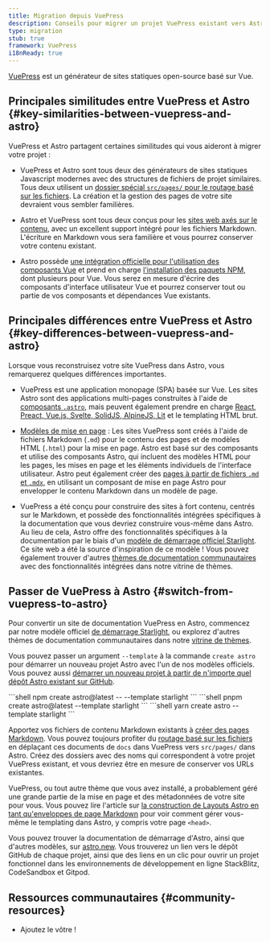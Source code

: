 ```yaml
---
title: Migration depuis VuePress
description: Conseils pour migrer un projet VuePress existant vers Astro
type: migration
stub: true
framework: VuePress
i18nReady: true
---
```


[VuePress](https://vuePress.vuejs.org) est un générateur de sites statiques open-source basé sur Vue.

## Principales similitudes entre VuePress et Astro \{#key-similarities-between-vuepress-and-astro\}

VuePress et Astro partagent certaines similitudes qui vous aideront à migrer votre projet :

- VuePress et Astro sont tous deux des générateurs de sites statiques Javascript modernes avec des structures de fichiers de projet similaires. Tous deux utilisent un [dossier spécial `src/pages/` pour le routage basé sur les fichiers](/fr/basics/astro-pages/). La création et la gestion des pages de votre site devraient vous sembler familières.

- Astro et VuePress sont tous deux conçus pour les [sites web axés sur le contenu](/fr/concepts/why-astro/#content-driven), avec un excellent support intégré pour les fichiers Markdown. L'écriture en Markdown vous sera familière et vous pourrez conserver votre contenu existant.

- Astro possède [une intégration officielle pour l'utilisation des composants Vue](/fr/guides/integrations-guide/vue/) et prend en charge [l'installation des paquets NPM](/fr/guides/imports/#npm-packages), dont plusieurs pour Vue. Vous serez en mesure d'écrire des composants d'interface utilisateur Vue et pourrez conserver tout ou partie de vos composants et dépendances Vue existants.


## Principales différences entre VuePress et Astro \{#key-differences-between-vuepress-and-astro\}

Lorsque vous reconstruisez votre site VuePress dans Astro, vous remarquerez quelques différences importantes.

- VuePress est une application monopage (SPA) basée sur Vue. Les sites Astro sont des applications multi-pages construites à l'aide de [composants `.astro`](/fr/basics/astro-components/), mais peuvent également prendre en charge [React, Preact, Vue.js, Svelte, SolidJS, AlpineJS, Lit](/fr/guides/framework-components/) et le templating HTML brut.

- [Modèles de mise en page](/fr/basics/layouts/) : Les sites VuePress sont créés à l'aide de fichiers Markdown (`.md`) pour le contenu des pages et de modèles HTML (`.html`) pour la mise en page. Astro est basé sur des composants et utilise des composants Astro, qui incluent des modèles HTML pour les pages, les mises en page et les éléments individuels de l'interface utilisateur. Astro peut également créer des [pages à partir de fichiers `.md` et `.mdx`](/fr/guides/markdown-content/), en utilisant un composant de mise en page Astro pour envelopper le contenu Markdown dans un modèle de page.

- VuePress a été conçu pour construire des sites à fort contenu, centrés sur le Markdown, et possède des fonctionnalités intégrées spécifiques à la documentation que vous devriez construire vous-même dans Astro. Au lieu de cela, Astro offre des fonctionnalités spécifiques à la documentation par le biais d'un [modèle de démarrage officiel Starlight](https://starlight.astro.build). Ce site web a été la source d'inspiration de ce modèle ! Vous pouvez également trouver d'autres [thèmes de documentation communautaires](https://astro.build/themes?search=&categories%5B%5D=docs) avec des fonctionnalités intégrées dans notre vitrine de thèmes.

## Passer de VuePress à Astro \{#switch-from-vuepress-to-astro\}

Pour convertir un site de documentation VuePress en Astro, commencez par notre modèle officiel [de démarrage Starlight](https://starlight.astro.build), ou explorez d'autres thèmes de documentation communautaires dans notre [vitrine de thèmes](https://astro.build/themes?search=&categories%5B%5D=docs).

Vous pouvez passer un argument `--template` à la commande `create astro` pour démarrer un nouveau projet Astro avec l'un de nos modèles officiels. Vous pouvez aussi [démarrer un nouveau projet à partir de n'importe quel dépôt Astro existant sur GitHub](/fr/install-and-setup/#use-a-theme-or-starter-template).

  <PackageManagerTabs>
    <Fragment slot="npm">
    ```shell
    npm create astro@latest -- --template starlight
    ```
    </Fragment>
    <Fragment slot="pnpm">
    ```shell
    pnpm create astro@latest --template starlight
    ```
    </Fragment>
    <Fragment slot="yarn">
    ```shell
    yarn create astro --template starlight
    ```
    </Fragment>
  </PackageManagerTabs>

Apportez vos fichiers de contenu Markdown existants à [créer des pages Markdown](/fr/guides/markdown-content/). Vous pouvez toujours profiter du [routage basé sur les fichiers](/fr/guides/routing/) en déplaçant ces documents de `docs` dans VuePress vers `src/pages/` dans Astro. Créez des dossiers avec des noms qui correspondent à votre projet VuePress existant, et vous devriez être en mesure de conserver vos URLs existantes.

VuePress, ou tout autre thème que vous avez installé, a probablement géré une grande partie de la mise en page et des métadonnées de votre site pour vous. Vous pouvez lire l'article sur [la construction de Layouts Astro en tant qu'enveloppes de page Markdown](/fr/basics/layouts/#mises-en-page-markdown) pour voir comment gérer vous-même le templating dans Astro, y compris votre page `<head>`.

Vous pouvez trouver la documentation de démarrage d'Astro, ainsi que d'autres modèles, sur [astro.new](https://astro.new). Vous trouverez un lien vers le dépôt GitHub de chaque projet, ainsi que des liens en un clic pour ouvrir un projet fonctionnel dans les environnements de développement en ligne StackBlitz, CodeSandbox et Gitpod.

## Ressources communautaires \{#community-resources\}

- Ajoutez le vôtre !

